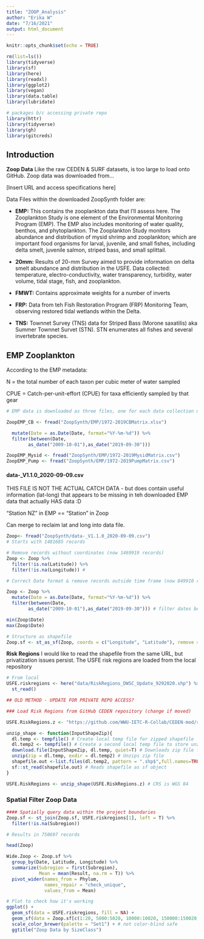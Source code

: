```yaml
---
title: "ZOOP_Analysis"
author: "Erika W"
date: "7/16/2021"
output: html_document
---
```


```r
knitr::opts_chunk$set(echo = TRUE)
```

```r
rm(list=ls())
library(tidyverse)
library(sf)
library(here)
library(readxl)
library(ggplot2)
library(vegan)
library(data.table)
library(lubridate)

# packages b/c accessing private repo
library(httr)
library(tidyverse)
library(gh)
library(gitcreds)
```

## Introduction

**Zoop Data**
Like the raw CEDEN & SURF datasets, is too large to load onto GitHub. Zoop data was downloaded from...

[Insert URL and access specifications here]

Data Files within the downloaded ZoopSynth folder are:

* **EMP:** This contains the zooplankton data that I'll assess here. The Zooplankton Study is one element of the Environmental Monitoring Program (EMP). The EMP also includes monitoring of water quality, benthos, and phytoplankton. The Zooplankton Study monitors abundance and distribution of mysid shrimp and 
zooplankton; which are important food organisms for larval, juvenile, and small fishes, including delta smelt, juvenile salmon, striped bass, and small splittail. 

* **20mm:** Results of 20-mm Survey aimed to provide information on delta smelt abundance and distribution in the USFE. Data collected: temperature, electro-conductivity, water transparency, turbidity, water volume, tidal stage, fish, and zooplankton.

* **FMWT:** Contains approximate weights for a number of inverts 

* **FRP:** Data from teh Fish Restoration Program (FRP) Monitoring Team, observing restored tidal wetlands within the Delta.

* **TNS:** Townnet Survey (TNS) data for Striped Bass (Morone saxatilis) aka Summer Townnet Survet (STN). STN enumerates all fishes and several invertebrate species.

## EMP Zooplankton 

According to the EMP metadata:

N = the total number of each taxon per cubic meter of water sampled 

CPUE = Catch-per-unit-effort (CPUE) for taxa efficiently sampled by that gear

```r
# EMP data is downloaded as three files, one for each data collection method. For information on size class captured by each of these methods, refer to: ZoopSynth/EMP/ZooplanktonMetadataAug2020.pdf

ZoopEMP_CB <- fread("ZoopSynth/EMP/1972-2019CBMatrix.xlsx")

  mutate(Date = as.Date(Date, format="%Y-%m-%d")) %>%
  filter(between(Date, 
        as_date("2009-10-01"),as_date("2019-09-30")))

ZoopEMP_Mysid <- fread("ZoopSynth/EMP/1972-2019MysidMatrix.csv")
ZoopEMP_Pump <- fread("ZoopSynth/EMP/1972-2019PumpMatrix.csv")
```


#### data-_V1.1.0_2020-09-09.csv
THIS FILE IS NOT THE ACTUAL CATCH DATA - but does contain useful information (lat-long) that appears to be missing in teh downloaded EMP data that actually HAS data :D

"Station NZ" in EMP == "Station" in Zoop


Can merge to reclaim lat and long into data file. 
```r
Zoop<- fread("ZoopSynth/data-_V1.1.0_2020-09-09.csv") 
# Starts with 1481685 records

# Remove records without coordinates (now 1469919 records)
Zoop <- Zoop %>%
  filter(!is.na(Latitude)) %>%
  filter(!is.na(Longitude)) #

# Correct Date format & remove records outside time frame (now 849910 records)

Zoop <- Zoop %>% 
  mutate(Date = as.Date(Date, format="%Y-%m-%d")) %>%
  filter(between(Date, 
        as_date("2009-10-01"),as_date("2019-09-30"))) # filter dates before transform to sf, otherwise errors arise.

min(Zoop$Date)
max(Zoop$Date)

# Structure as shapefile
Zoop.sf <- st_as_sf(Zoop, coords = c("Longitude", "Latitude"), remove = F, crs = "WGS84") 
```

**Risk Regions**
I would like to read the shapefile from the same URL, but privatization issues persist. The USFE risk regions are loaded from the local repository

```r
# From local
USFE.riskregions <- here("data/RiskRegions_DWSC_Update_9292020.shp") %>%
  st_read()
```

```r
## OLD METHOD - UPDATE FOR PRIVATE REPO ACCESS?

### Load Risk Regions from GitHub CEDEN repository (change if moved)

USFE.RiskRegions.z <- "https://github.com/WWU-IETC-R-Collab/CEDEN-mod/raw/main/Data/USFE_RiskRegions_9292020.zip"

unzip_shape <- function(InputShapeZip){
  dl.temp <- tempfile() # Create local temp file for zipped shapefile
  dl.temp2 <- tempfile() # Create a second local temp file to store unzipped shapefile
  download.file(InputShapeZip, dl.temp, quiet=T) # Downloads zip file from InputShape
  unzip(zip = dl.temp, exdir = dl.temp2) # Unzips zip file
  shapefile.out <-list.files(dl.temp2, pattern = ".shp$",full.names=TRUE) # stores file path of files with .shp ext in dl.temp2
  sf::st_read(shapefile.out) # Reads shapefile as sf object
}

USFE.RiskRegions <- unzip_shape(USFE.RiskRegions.z) # CRS is WGS 84
```

### Spatial Filter Zoop Data

```r
#### Spatially query data within the project boundaries
Zoop.sf <- st_join(Zoop.sf, USFE.riskregions[1], left = T) %>%
  filter(!is.na(Subregion)) 

# Results in 750697 records
```
```r

head(Zoop)

Wide.Zoop <- Zoop.sf %>%
  group_by(Date, Latitude, Longitude) %>%
  summarize(Subregion = first(Subregion),
            Mean = mean(Result, na.rm = T)) %>%
  pivot_wider(names_from = Phylum,
              names_repair = "check_unique",
              values_from = Mean)
```







```r
# Plot to check how it's working
ggplot() +
  geom_sf(data = USFE.riskregions, fill = NA) +
  geom_sf(data = Zoop.sf[c(1:20, 5000:5020, 10000:10020, 150000:150020, 200000:200020, 250000:250020, 700000:700100),], aes(color = Source)) +
  scale_color_brewer(palette = "Set1") + # not color-blind safe
  ggtitle("Zoop Data by SizeClass")
```


